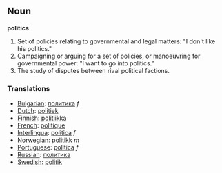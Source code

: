 ==Noun==
'''politics'''

#Set of policies relating to governmental and legal matters: "I don't like his politics."
#Campaigning or arguing for a set of policies, or manoeuvring for governmental power: "I want to go into politics."
#The study of disputes between rival political factions.

===Translations===
*[[Bulgarian]]: [[политика]] ''f''
*[[Dutch]]: [[politiek]] '' ''
*[[Finnish]]: [[politiikka]]
*[[French]]: [[politique]]
*[[Interlingua]]: [[politica]] ''f''
*[[Norwegian]]: [[politikk]] ''m''
*[[Portuguese]]: [[política]] ''f''
*[[Russian]]: [[политика]]
*[[Swedish]]: [[politik]]